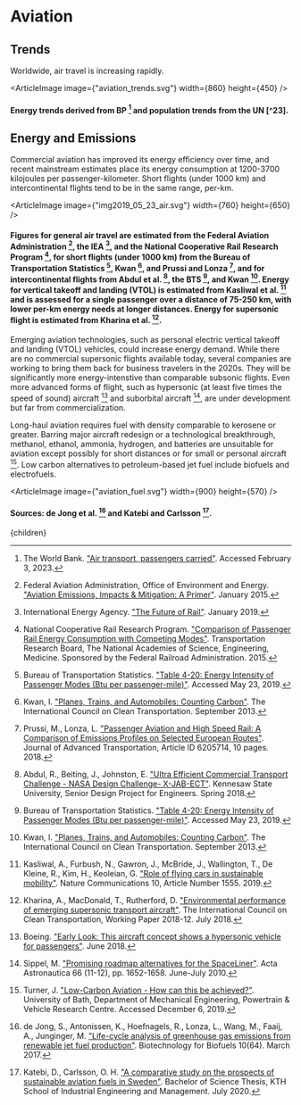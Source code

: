 


# Aviation

## Trends

Worldwide, air travel is increasing rapidly.


<ArticleImage image={"aviation_trends.svg"} width={860} height={450} />
#### Energy trends derived from BP [^15] and population trends from the UN [^23].

## Energy and Emissions

Commercial aviation has improved its energy efficiency over time, and recent mainstream estimates place its energy consumption at 1200-3700 kilojoules per passenger-kilometer. Short flights (under 1000 km) and intercontinental flights tend to be in the same range, per-km.

<ArticleImage image={"img2019_05_23_air.svg"} width={760} height={650} />
#### Figures for general air travel are estimated from the Federal Aviation Administration [^5], the IEA [^6], and the National Cooperative Rail Research Program [^11], for short flights (under 1000 km) from the Bureau of Transportation Statistics [^3], Kwan [^10], and Prussi and Lonza [^12], and for intercontinental flights from Abdul et al. [^1], the BTS [^3], and Kwan [^10]. Energy for vertical takeoff and landing (VTOL) is estimated from Kasliwal et al. [^7] and is assessed for a single passenger over a distance of 75-250 km, with lower per-km energy needs at longer distances. Energy for supersonic flight is estimated from Kharina et al. [^9].

Emerging aviation technologies, such as personal electric vertical takeoff and landing (VTOL) vehicles, could increase energy demand. While there are no commercial supersonic flights available today, several companies are working to bring them back for business travelers in the 2020s. They will be significantly more energy-intenstive than comparable subsonic flights. Even more advanced forms of flight, such as hypersonic (at least five times the speed of sound) aircraft [^2] and suborbital aircraft [^13], are under development but far from commercialization.

Long-haul aviation requires fuel with density comparable to kerosene or greater. Barring major aircraft redesign or a technological breakthrough, methanol, ethanol, ammonia, hydrogen, and batteries are unsuitable for aviation except possibly for short distances or for small or personal aircraft [^14]. Low carbon alternatives to petroleum-based jet fuel include biofuels and electrofuels.

<ArticleImage image={"aviation_fuel.svg"} width={900} height={570} />
#### Sources: de Jong et al. [^4] and Katebi and Carlsson [^8].

[^1]: Abdul, R., Beiting, J., Johnston, E. ["Ultra Efficient Commercial Transport Challenge - NASA Design Challenge- X-JAB-ECT"](https://digitalcommons.kennesaw.edu/cgi/viewcontent.cgi?article=1002&context=egr_srdsn). Kennesaw State University, Senior Design Project for Engineers. Spring 2018.

[^2]: Boeing. ["Early Look: This aircraft concept shows a hypersonic vehicle for passengers"](https://www.boeing.com/features/2018/06/hypersonic-concept-vehicle.page). June 2018.

[^3]: Bureau of Transportation Statistics. ["Table 4-20: Energy Intensity of Passenger Modes (Btu per passenger-mile)"](https://www.bts.gov/archive/publications/national_transportation_statistics/table_04_20). Accessed May 23, 2019.

[^4]: de Jong, S., Antonissen, K., Hoefnagels, R., Lonza, L., Wang, M., Faaij, A., Junginger, M. ["Life-cycle analysis of greenhouse gas emissions from renewable jet fuel production"](https://biotechnologyforbiofuels.biomedcentral.com/articles/10.1186/s13068-017-0739-7). Biotechnology for Biofuels 10(64). March 2017.

[^5]: Federal Aviation Administration, Office of Environment and Energy. ["Aviation Emissions, Impacts & Mitigation: A Primer"](https://www.faa.gov/regulations_policies/policy_guidance/envir_policy/media/Primer_Jan2015.pdf). January 2015.

[^6]: International Energy Agency. ["The Future of Rail"](https://www.iea.org/futureofrail/). January 2019.

[^7]: Kasliwal, A., Furbush, N., Gawron, J., McBride, J., Wallington, T., De Kleine, R., Kim, H., Keoleian, G. ["Role of flying cars in sustainable mobility"](https://www.nature.com/articles/s41467-019-09426-0). Nature Communications 10, Article Number 1555. 2019.

[^8]: Katebi, D., Carlsson, O. H. ["A comparative study on the prospects of sustainable aviation fuels in Sweden"](http://kth.diva-portal.org/smash/record.jsf?pid=diva2%3A1453357&dswid=-9080). Bachelor of Science Thesis, KTH School of Industrial Engineering and Management. July 2020.

[^9]: Kharina, A., MacDonald, T., Rutherford, D. ["Environmental performance of emerging supersonic transport aircraft"](https://www.theicct.org/sites/default/files/publications/Environmental_Supersonic_Aircraft_20180717.pdf). The International Council on Clean Transportation, Working Paper 2018-12. July 2018.

[^10]: Kwan, I. ["Planes, Trains, and Automobiles: Counting Carbon"](https://www.theicct.org/blogs/staff/planes-trains-and-automobiles-counting-carbon). The International Council on Clean Transportation. September 2013.

[^11]: National Cooperative Rail Research Program. ["Comparison of Passenger Rail Energy Consumption with Competing Modes"](http://railtec.illinois.edu/wp/wp-content/uploads/2018/08/TRB-2015-NCRRP_rpt_003-Passenger-Train-Energy.pdf). Transportation Research Board, The National Academies of Science, Engineering, Medicine. Sponsored by the Federal Railroad Administration. 2015.

[^12]: Prussi, M., Lonza, L. ["Passenger Aviation and High Speed Rail: A Comparison of Emissions Profiles on Selected European Routes"](https://www.hindawi.com/journals/jat/2018/6205714/). Journal of Advanced Transportation, Article ID 6205714, 10 pages. 2018.

[^13]: Sippel, M. ["Promising roadmap alternatives for the SpaceLiner"](https://www.sciencedirect.com/science/article/abs/pii/S0094576510000445?via%3Dihub). Acta Astronautica 66 (11-12), pp. 1652-1658. June-July 2010.

[^14]: Turner, J. ["Low-Carbon Aviation - How can this be achieved?"](https://www.aerosociety.com/media/7612/jamie-turner.pdf). University of Bath, Department of Mechanical Engineering, Powertrain & Vehicle Research Centre. Accessed December 6, 2019.

[^15]: The World Bank. ["Air transport, passengers carried"](https://data.worldbank.org/indicator/IS.AIR.PSGR). Accessed February 3, 2023.

[^16]: United Nations, Department of Economic and Social Affairs, Population Division, Population Estimates and Projections Section. ["World Population Prospects 2022"](https://population.un.org/wpp/). Accessed February 3, 2023.

  <Article 
    focusAreaUrl={focusAreaUrl} 
    hierarchy={hierarchy} 
    site={site}
  >
    {children}
  </Article>